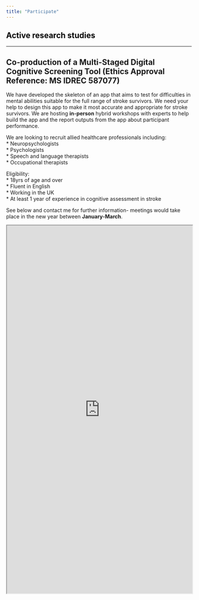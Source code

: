 ```yaml
---
title: "Participate"
---
```


## <span style="color:black">**Active research studies**

---  

## **Co-production of a Multi-Staged Digital Cognitive Screening Tool (Ethics Approval Reference: MS IDREC 587077)** 
We have developed the skeleton of an app that aims to test for difficulties in mental abilities suitable for the full range of stroke survivors. We need your help to design this app to make it most accurate and appropriate for stroke survivors. We are hosting **in-person** hybrid workshops with experts to help build the app and the report outputs from the app about participant performance.

We are looking to recruit allied healthcare professionals including:  
*  Neuropsychologists  
*  Psychologists  
*  Speech and language therapists  
*  Occupational therapists   

Eligibility:  
*  18yrs of age and over  
*  Fluent in English  
*  Working in the UK  
*  At least 1 year of experience in cognitive assessment in stroke  

See below and contact me for further information- meetings would take place in the new year between **January-March**.

<iframe src="https://github.com/SamSWebb/SamSWebb.github.io/blob/master/poster and advert text v1_PART1.pdf" width="100%" height="1000px"></iframe>


